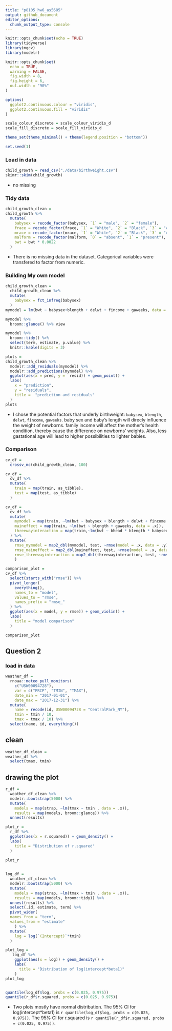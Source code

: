 ```yaml
---
title: "p8105_hw6_as5685"
output: github_document
editor_options: 
  chunk_output_type: console
---
```


```r
knitr::opts_chunk$set(echo = TRUE)
library(tidyverse)
library(mgcv)
library(modelr)

knitr::opts_chunk$set(
  echo = TRUE,
  warning = FALSE,
  fig.width = 8,
  fig.height = 6,
  out.width = "90%"
)

options(
  ggplot2.continuous.colour = "viridis",
  ggplot2.continuous.fill = "viridis"
)

scale_colour_discrete = scale_colour_viridis_d
scale_fill_discrete = scale_fill_viridis_d

theme_set(theme_minimal() + theme(legend.position = "bottom"))

set.seed(1)
```


### Load in data
```r
child_growth = read_csv("./data/birthweight.csv")
skimr::skim(child_growth)
```
* no missing

### Tidy data

```r
child_growth_clean = 
child_growth %>% 
  mutate(
    babysex = recode_factor(babysex, `1` = "male", `2` = "female"),
    frace = recode_factor(frace, `1` = "White", `2` = "Black", `3` = "Asian", `4` = "Puerto Rican", `8` = "Other", `9` = "Unknown"),
    mrace = recode_factor(mrace, `1` = "White", `2` = "Black", `3` = "Asian", `4` = "Puerto Rican", `8` = "Other"),
    malform = recode_factor(malform, `0` = "absent", `1` = "present"),
    bwt = bwt * 0.0022
  )
```

* There is no missing data in the dataset. Categorical variables were transfered to factor from numeric. 

### Building My own model

```r
child_growth_clean = 
  child_growth_clean %>% 
  mutate(
    babysex = fct_infreq(babysex)
  )
mymodel = lm(bwt ~ babysex+blength + delwt + fincome + gaweeks, data = child_growth_clean)

mymodel %>% 
  broom::glance() %>% view

mymodel %>% 
  broom::tidy() %>% 
  select(term, estimate, p.value) %>% 
  knitr::kable(digits = 3)

plots = 
child_growth_clean %>% 
  modelr::add_residuals(mymodel) %>% 
  modelr::add_predictions(mymodel) %>% 
  ggplot(aes(x = pred, y =  resid)) + geom_point() + 
  labs(
    x = "prediction",
    y = "residuals",
    title =  "prediction and residuals"
  )
plots

```

* I chose the potential factors that underly birthweight: `babysex`, `blength`, `delwt`, `fincome`, `gaweeks`. baby sex and baby's length will direcly influence the weight of newborns. family income will affect the mother's health condition, thereby cause the difference on newborns' weights. Also, less gastational age will lead to higher possibilities to lighter babies. 



### Comparison

```r
cv_df = 
  crossv_mc(child_growth_clean, 100)

cv_df =
  cv_df %>% 
  mutate(
    train = map(train, as_tibble),
    test = map(test, as_tibble)
  )

cv_df = 
  cv_df %>% 
  mutate(
    mymodel = map(train, ~lm(bwt ~ babysex + blength + delwt + fincome + gaweeks, data = .x)),
    maineffect = map(train, ~lm(bwt ~ blength + gaweeks, data = .x)),
    threewayinteraction = map(train,~lm(bwt ~ bhead * blength * babysex, data = .x))
  ) %>% 
  mutate(
    rmse_mymodel = map2_dbl(mymodel, test, ~rmse(model = .x, data = .y)),
    rmse_maineffect = map2_dbl(maineffect, test, ~rmse(model = .x, data = .y)),
    rmse_threewayinteraction = map2_dbl(threewayinteraction, test, ~rmse(model = .x, data = .y))
    )

comparison_plot =
cv_df %>% 
  select(starts_with("rmse")) %>% 
  pivot_longer(
    everything(),
    names_to = "model",
    values_to = "rmse", 
    names_prefix = "rmse_"
  ) %>% 
  ggplot(aes(x = model, y = rmse)) + geom_violin() +
  labs(
    title = "model comparison"
  )

comparison_plot


```

## Question 2

### load in data
```r
weather_df = 
  rnoaa::meteo_pull_monitors(
    c("USW00094728"),
    var = c("PRCP", "TMIN", "TMAX"), 
    date_min = "2017-01-01",
    date_max = "2017-12-31") %>%
  mutate(
    name = recode(id, USW00094728 = "CentralPark_NY"),
    tmin = tmin / 10,
    tmax = tmax / 10) %>%
  select(name, id, everything())
```


## clean 
```r
weather_df_clean =
weather_df %>% 
  select(tmax, tmin)

```


## drawing the plot
```r
r_df =
  weather_df_clean %>% 
  modelr::bootstrap(5000) %>% 
  mutate(
    models = map(strap, ~lm(tmax ~ tmin , data = .x)),
    results = map(models, broom::glance)) %>% 
  unnest(results)

plot_r = 
  r_df %>%   
  ggplot(aes(x = r.squared)) + geom_density() + 
  labs(
    title = "Distribution of r.squared"
  )

plot_r
  

log_df =
  weather_df_clean %>% 
  modelr::bootstrap(5000) %>% 
  mutate(
    models = map(strap, ~lm(tmax ~ tmin , data = .x)),
    results = map(models, broom::tidy)) %>% 
  unnest(results) %>% 
  select(.id, estimate, term) %>% 
  pivot_wider(
  names_from = "term",
  values_from = "estimate"
    ) %>% 
  mutate(
    log = log(`(Intercept)`*tmin)
  ) 

plot_log = 
   log_df %>% 
    ggplot(aes(x = log)) + geom_density() +
    labs(
      title = "Distribution of log(intercept*beta1)"
    )
plot_log


quantile(log_df$log, probs = c(0.025, 0.975))
quantile(r_df$r.squared, probs = c(0.025, 0.975))

```

* Two plots mostly have normal distribution. The 95% CI for log(intercept*beta1) is `r quantile(log_df$log, probs = c(0.025, 0.975))`. The 95% CI for r.squared is `r quantile(r_df$r.squared, probs = c(0.025, 0.975))`. 


















